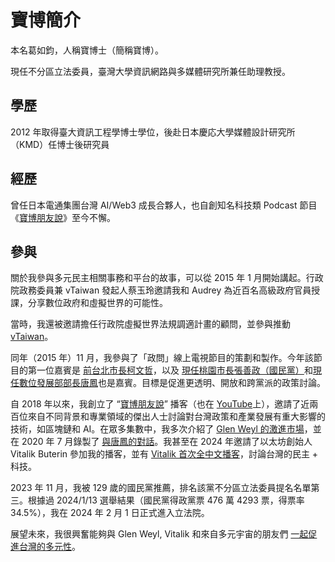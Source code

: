 # 寶博簡介

本名葛如鈞，人稱寶博士（簡稱寶博）。

現任不分區立法委員，臺灣大學資訊網路與多媒體研究所兼任助理教授。

## 學歷

2012 年取得臺大資訊工程學博士學位，後赴日本慶応大學媒體設計研究所（KMD）任博士後研究員

## 經歷

曾任日本電通集團台灣 AI/Web3 成長合夥人，也自創知名科技類 Podcast 節目《[寶博朋友說](https://podcasts.apple.com/tw/podcast/%E5%AF%B6%E5%8D%9A%E6%9C%8B%E5%8F%8B%E8%AA%AA/id1484923390)》至今不懈。

## 參與

關於我參與多元民主相關事務和平台的故事，可以從 2015 年 1 月開始講起。行政院政務委員兼 vTaiwan 發起人蔡玉玲邀請我和 Audrey 為近百名高級政府官員授課，分享數位政府和虛擬世界的可能性。

當時，我還被邀請擔任行政院虛擬世界法規調適計畫的顧問，並參與推動 [vTaiwan](https://vTaiwan.tw)。

同年（2015 年）11 月，我參與了「政問」線上電視節目的策劃和製作。今年該節目的第一位嘉賓是 [前台北市長柯文哲](https://www.facebook.com/talkto.tw/videos/644207609015622/?mibextid=rS40aB7S9Ucbxw6v)，以及 [現任桃園市長張善政（國民黨）](https://www.facebook.com/talkto.tw/videos/708509565918759/?mibextid=rS40aB7S9Ucbxw6v)和[現任數位發展部部長唐鳳](https://www.facebook.com/talkto.tw/videos/968165243286522/?mibextid=rS40aB7S9Ucbxw6v)也是嘉賓。目標是促進更透明、開放和跨黨派的政策討論。

自 2018 年以來，我創立了 “[寶博朋友說](https://podcasts.apple.com/tw/podcast/%E5%AF%B6%E5%8D%9A%E6%9C%8B%E5%8F%8B%E8%AA%AA/id1484923390)” 播客（也在 [YouTube](https://www.youtube.com/@dr.juchunko)上），邀請了近兩百位來自不同背景和專業領域的傑出人士討論對台灣政策和產業發展有重大影響的技術，如區塊鏈和 AI。在眾多集數中，我多次介紹了 [Glen Weyl 的激進市場](https://www.youtube.com/watch?v=updFgcGXKK4)，並在 2020 年 7 月錄製了 [與唐鳳的對話](https://www.youtube.com/watch?v=FVA1I4AIOck)。我甚至在 2024 年邀請了以太坊創始人 Vitalik Buterin 參加我的播客，並有 [Vitalik 首次全中文播客](https://www.youtube.com/watch?v=7uSgOOgyV4g)，討論台灣的民主 + 科技。

2023 年 11 月，我被 129 歲的國民黨推薦，排名該黨不分區立法委員提名名單第三。根據過 2024/1/13 選舉結果（國民黨得政黨票 476 萬 4293 票，得票率 34.5%），我在 2024 年 2 月 1 日正式進入立法院。

展望未來，我很興奮能夠與 Glen Weyl, Vitalik 和來自多元宇宙的朋友們 [一起促進台灣的多元性](../act/plurality)。
